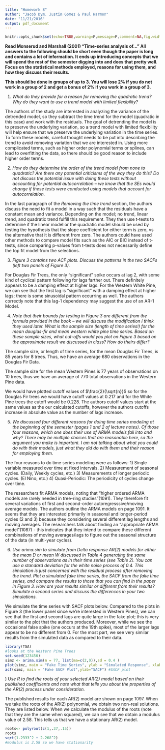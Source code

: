 ```yaml
---
title: "Homework 8"
author: "Jacob Dym, Justin Gomez & Paul Harmon"
date: "11/21/2016"
output: pdf_document
---
```



```r
knitr::opts_chunk$set(echo=TRUE,warning=F,message=F,comment=NA,fig.width=6,fig.height=4)
```

__Read Monserud and Marshall (2001) “Time-series analysis of…” All answers to the following should be short even though the paper is long and contains a lot of information. It ends up introducing concepts that we will spend the rest of the semester digging into and does that pretty well. Focus on the statistical methods employed, reasons for using them, and how they discuss their results.__

__This should be done in groups of up to 3. You will lose 2% if you do not work in a group of 2 and get a bonus of 2% if you work in a group of 3.__

1) _What do they provide for a reason for removing the quadratic trend? Why do they want to use a trend model with limited flexibility?_

The authors of the study are interested in analyzing the variance of the detrended model, so they subtract the time trend for the model (quadratic in this case) and work with the residuals. The goal of detrending the model is to preserve the underlying variation, so a trend model with limited flexibility will help ensure that we preserve the underlying variation in the time series. To form these models, careful thought needs to be put into describing the trend to avoid removing variation that we are interested in. Using more complicated terms, such as higher order polynomial terms or splines, can lead to overfitting the data, so there should be good reason to include higher order terms.

2) _How do they determine the order of the trend model from none to quadratic? Are there any potential criticisms of the way they do this? Do not discuss the potential issue with doing these tests without accounting for potential autocorrelation – we know that the SEs would change if these tests were conducted using models that account for autocorrelation._

In the last paragraph of the _Removing the time trend_ section, the authors discuss the need to fit a model in a way such that the residuals have a constant mean and variance. Depending on the model; no trend, linear trend, and quadratic trend fulfill this requirement. They then use t-tests to determine if the linear model or the quadratic model should be used by testing the hypothesis that the slope coefficient for either term is zero, vs the alternative that it is different from zero. The authors could have used other methods to compare model fits such as the AIC or BIC instead of t-tests, since comparing p-values from t-tests does not necessarily define the top fit model from the selections. 

3) _Figure 3 contains two ACF plots. Discuss the patterns in the two SACFs (left two panels of Figure 3)._

For Douglas Fir Trees, the only "significant" spike occurs at lag 2, with some kind of cyclical pattern following for lags farther out. There definitely appears to be a damping effect at higher lags. For the Western White Pine, we can see that the first lag is "significant" with a damping effect at higher lags; there is some sinusoidal pattern occurring as well. The authors correctly note that this lag-1 dependency may suggest the use of an AR-1 Model.

4) _Note that their bounds for testing in Figure 3 are different from the formula provided in the book – we will discuss the modification I think they used later. What is the sample size (length of time series!) for the mean douglas-fir and mean western white pine time series. Based on these sample sizes, what cut-offs would you plot on Figure 3 based on the approximate result we discussed in class? How do theirs differ?_

The sample size, or length of time series, for the mean Douglas Fir Trees, is 85 years for 8 trees. Thus, we have an average 680 observations in the Douglas Fir Data.

The sample size for the mean Western Pines is 77 years of observations on 10 trees, thus we have an average of 770 total observations in the Western Pine data.

We would have plotted cutoff values of $\frac{2}{\sqrt{n}}$ so for the Douglas Fir trees we would have cutoff values at 0.217 and for the White Pine trees the cutoff would be 0.228.
The authors cutoff values start at the same values as the our calculated cutoffs, however the authors cutoffs increase in absolute value as the number of lags increase. 

5) _We discussed four different reasons for doing time series modeling at the beginning of the semester (pages 1 and 2 of lecture notes). Of those four reasons, which one does their use of ARMA models fall into and why? There may be multiple choices that are reasonable here, so the argument you make is important. I am not talking about what you could do with their models, just what they did do with them and their reason for employing them._

The four reasons to do time series modeling were as follows:
1) Single variable measured over time at fixed intervals.
2) Measurement of seasonal cycles. (Daily, Weekly cycles, etc.)
3) Measurements of longer periodic cycles. (El Nino, etc.)
4) Quasi-Periodic: The periodicity of cycles change over time.

The researchers fit ARMA models, noting that "higher ordered ARMA models are rarely needed in tree-ring studies"(1091). They therefore fit several variations of first and second-order autoregresssive/moving average models. The authors outline the ARMA models on page 1091. It seems that they are interested primarily in seasonal and longer-period cycles (2 and 3) because they considering several different lag lengths and moving averages. The researchers talk about finding an "appropriate ARMA model"(1087) - this indicates that they intend to compare these different combinations of moving averages/lags to figure out the seasonal structure of the data (in multi-year cycles).

6) _Use arima.sim to simulate from Delta response AR(2) models for either the mean D or mean W discussed in Table 4 generating the same number of observations as in their time series (see Table 2). You can use a standard deviation for the white noise process of 0.4. This simulation is just concerned with the residual process after removing the trend. Plot a simulated fake time series, the SACF from the fake time series, and compare the results to those that you can find in the paper in Figure 3. How are your results similar or different from their results? Simulate a second series and discuss the differences in your two simulations._

We simulate the time series with SACF plots below. Compared to the plots in Figure 3 (the lower panel since we're interested in Western Pines), we can see that the first and second lags are quite large in the fake plot; this is very similar to the plot that the authors produced. Moreover, while we see the occasional false spike (one occurs at the 19th spike), most of the larger lags appear to be no different from 0. For the most part, we see very similar results from the simulated data as compared to their data.

```r
library(TSA)
#looks at the Western Pine Trees
set.seed(123456)
simz <- arima.sim(n = 77, list(ma=c(2,0)),sd = 0.4 )
plot(simz, main = "Fake Time Series", ylab = "Simulated Response", xlab = "Time")
acf(simz, main = "Fake SACF Plot",ylab="SACF") #SACF plot

```
\newpage
7) _Use R to find the roots of your selected AR(2) model based on their published coefficients and note what that tells you about the properties of the AR(2) process under consideration._

The published results for each AR(2) model are shown on page 1097. When we take the roots of the AR(2) polynomial, we obtain two non-real solutions. They are listed below. When we calculate the modulus of the roots (note that they are the same when squared), we can see that we obtain a modulus value of 2.58. This tells us that we have a stationary AR(2) model. 
```r
roots<- polyroot(c(1,.37,.15))
roots
sqrt(1.2333^2 + 2.268^2)
#modulus is 2.58 so we have stationarity
```





